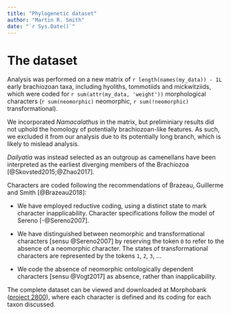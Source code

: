 ```yaml
---
title: "Phylogenetic dataset"
author: "Martin R. Smith"
date: "`r Sys.Date()`"
---
```


# The dataset {#dataset}

Analysis was performed on a new matrix of `r length(names(my_data)) - 1L` early brachiozoan taxa, including hyoliths, tommotiids and mickwitziids, which were coded for `r sum(attr(my_data, 'weight'))` morphological characters (`r sum(neomorphic)` neomorphic, `r sum(!neomorphic)` transformational).

We incorporated _Namacalathus_ in the matrix, but preliminiary results did not uphold the homology of potentially brachiozoan-like features.  As such, we excluded it from our analysis due to its potentially long branch, which is likely to mislead analysis.

_Dailyatia_ was instead selected as an outgroup as camenellans have been interpreted as the earliest diverging members of the Brachiozoa [@Skovsted2015;@Zhao2017].

Characters are coded following the recommendations of Brazeau, Guillerme and
Smith [@Brazeau2018]:

- We have employed reductive coding, using a distinct state to mark character inapplicability. Character specifications follow the model of Sereno [-@Sereno2007].

- We have distinguished between neomorphic and transformational characters [sensu @Sereno2007] by reserving the token `0` to refer to the absence of a neomorphic character.  The states of transformational characters are represented by the tokens `1`, `2`, `3`, ...

- We code the absence of neomorphic ontologically dependent characters [sensu @Vogt2017] as absence, rather than inapplicability.


The complete dataset can be viewed and downloaded at Morphobank ([project 2800](https://morphobank.org/permalink/?P2800)), where each character is defined
and its coding for each taxon discussed.
